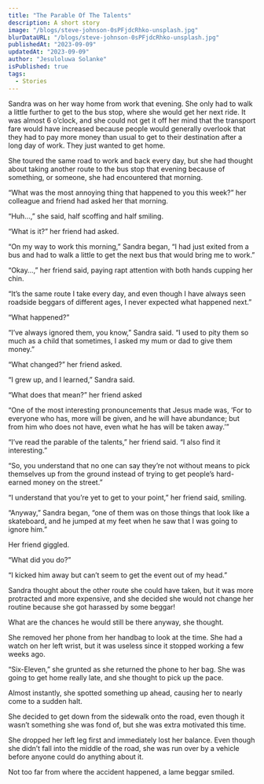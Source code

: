 ```yaml
---
title: "The Parable Of The Talents"
description: A short story
image: "/blogs/steve-johnson-0sPFjdcRhko-unsplash.jpg"
blurDataURL: "/blogs/steve-johnson-0sPFjdcRhko-unsplash.jpg"
publishedAt: "2023-09-09"
updatedAt: "2023-09-09"
author: "Jesuloluwa Solanke"
isPublished: true
tags:
  - Stories
---
```


Sandra was on her way home from work that evening. She only had to walk a little further to get to the bus stop, where she would get her next ride. It was almost 6 o’clock, and she could not get it off her mind that the transport fare would have increased because people would generally overlook that they had to pay more money than usual to get to their destination after a long day of work. They just wanted to get home.

She toured the same road to work and back every day, but she had thought about taking another route to the bus stop that evening because of something, or someone, she had encountered that morning.

“What was the most annoying thing that happened to you this week?” her colleague and friend had asked her that morning.

“Huh...,” she said, half scoffing and half smiling.

“What is it?” her friend had asked.

“On my way to work this morning,” Sandra began, “I had just exited from a bus and had to walk a little to get the next bus that would bring me to work.”

“Okay…,” her friend said, paying rapt attention with both hands cupping her chin.

“It’s the same route I take every day, and even though I have always seen roadside beggars of different ages, I never expected what happened next.”

“What happened?”

“I’ve always ignored them, you know,” Sandra said. “I used to pity them so much as a child that sometimes, I asked my mum or dad to give them money.”

“What changed?” her friend asked.

“I grew up, and I learned,” Sandra said.

“What does that mean?” her friend asked

“One of the most interesting pronouncements that Jesus made was, ‘For to everyone who has, more will be given, and he will have abundance; but from him who does not have, even what he has will be taken away.’”

“I’ve read the parable of the talents,” her friend said. “I also find it interesting.”

“So, you understand that no one can say they’re not without means to pick themselves up from the ground instead of trying to get people’s hard-earned money on the street.”

“I understand that you’re yet to get to your point,” her friend said, smiling.

“Anyway,” Sandra began, “one of them was on those things that look like a skateboard, and he jumped at my feet when he saw that I was going to ignore him.”

Her friend giggled.

“What did you do?”

“I kicked him away but can’t seem to get the event out of my head.”

Sandra thought about the other route she could have taken, but it was more protracted and more expensive, and she decided she would not change her routine because she got harassed by some beggar!

What are the chances he would still be there anyway, she thought.

She removed her phone from her handbag to look at the time. She had a watch on her left wrist, but it was useless since it stopped working a few weeks ago.

“Six-Eleven,” she grunted as she returned the phone to her bag. She was going to get home really late, and she thought to pick up the pace.

Almost instantly, she spotted something up ahead, causing her to nearly come to a sudden halt.

She decided to get down from the sidewalk onto the road, even though it wasn’t something she was fond of, but she was extra motivated this time.

She dropped her left leg first and immediately lost her balance. Even though she didn’t fall into the middle of the road, she was run over by a vehicle before anyone could do anything about it.

Not too far from where the accident happened, a lame beggar smiled.
